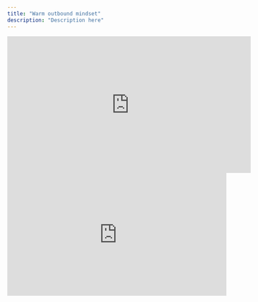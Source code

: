 ```yaml
---
title: "Warm outbound mindset"
description: "Description here"
---
```


<iframe
  width="560"
  height="315"
  src="https://www.youtube.com/embed/62S2lQeWC3g?si=0c1Yf0uDVBwUNPZr"
  title="YouTube video player"
  frameborder="0"
  allow="accelerometer; autoplay; clipboard-write; encrypted-media; gyroscope; picture-in-picture"
  allowfullscreen
></iframe>

<div style="position: relative; padding-bottom: calc(47.91666666666667% + 41px); height: 0; width: 100%;"><iframe src="https://demo.arcade.software/QHdmXnkL9kYQ2S73p7Mx?embed&show_copy_link=true" title="Warm outbound mindset - Koala" frameborder="0" loading="lazy" webkitallowfullscreen mozallowfullscreen allowfullscreen allow="clipboard-write" style="position: absolute; top: 0; left: 0; width: 100%; height: 100%;color-scheme: light;"></iframe></div>